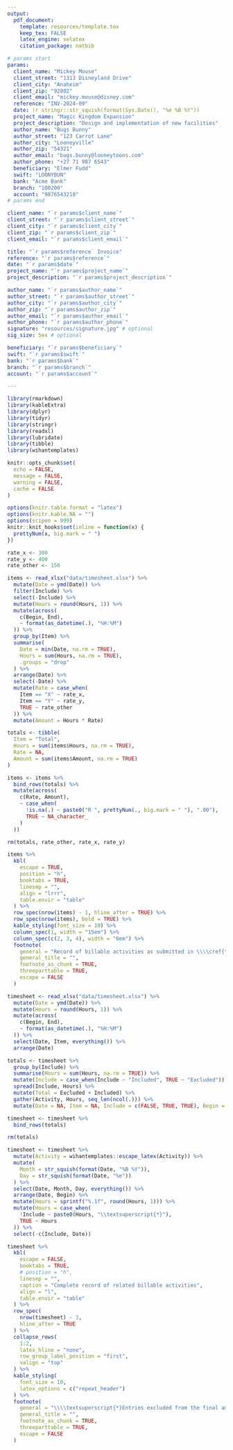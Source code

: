 ```yaml
---
output:
  pdf_document:
    template: resources/template.tex
    keep_tex: FALSE
    latex_engine: xelatex
    citation_package: natbib

# params start
params:
  client_name: "Mickey Mouse"
  client_street: "1313 Disneyland Drive"
  client_city: "Anaheim"
  client_zip: "92802"
  client_email: "mickey.mouse@disney.com"
  reference: "INV-2024-09"
  date: !r stringr::str_squish(format(Sys.Date(), "%e %B %Y"))
  project_name: "Magic Kingdom Expansion"
  project_description: "Design and implementation of new facilities"
  author_name: "Bugs Bunny"
  author_street: "123 Carrot Lane"
  author_city: "Looneyville"
  author_zip: "54321"
  author_email: "bugs.bunny@looneytoons.com"
  author_phone: "+27 71 987 6543"
  beneficiary: "Elmer Fudd"
  swift: "LOONYBUN"
  bank: "Acme Bank"
  branch: "100200"
  account: "9876543210"
# params end

client_name: "`r params$client_name`"
client_street: "`r params$client_street`"
client_city: "`r params$client_city`"
client_zip: "`r params$client_zip`"
client_email: "`r params$client_email`"

title: "`r params$reference` Invoice"
reference: "`r params$reference`"
date: "`r params$date`"
project_name: "`r params$project_name`"
project_description: "`r params$project_description`"

author_name: "`r params$author_name`"
author_street: "`r params$author_street`"
author_city: "`r params$author_city`"
author_zip: "`r params$author_zip`"
author_email: "`r params$author_email`"
author_phone: "`r params$author_phone`"
signature: "resources/signature.jpg" # optional
sig_size: 5ex # optional

beneficiary: "`r params$beneficiary`"
swift: "`r params$swift`"
bank: "`r params$bank`"
branch: "`r params$branch`"
account: "`r params$account`"

---
```


```r
library(rmarkdown)
library(kableExtra)
library(dplyr)
library(tidyr)
library(stringr)
library(readxl)
library(lubridate)
library(tibble)
library(wihantemplates)

knitr::opts_chunk$set(
  echo = FALSE,
  message = FALSE,
  warning = FALSE,
  cache = FALSE
)

options(knitr.table.format = "latex")
options(knitr.kable.NA = "")
options(scipen = 999)
knitr::knit_hooks$set(inline = function(x) {
  prettyNum(x, big.mark = " ")
})
```

```r
rate_x <- 300
rate_y <- 400
rate_other <- 150

items <- read_xlsx("data/timesheet.xlsx") %>%
  mutate(Date = ymd(Date)) %>%
  filter(Include) %>%
  select(-Include) %>%
  mutate(Hours = round(Hours, 1)) %>%
  mutate(across(
    c(Begin, End),
    ~ format(as_datetime(.), "%H:%M")
  )) %>%
  group_by(Item) %>%
  summarise(
    Date = min(Date, na.rm = TRUE),
    Hours = sum(Hours, na.rm = TRUE),
    .groups = "drop"
  ) %>%
  arrange(Date) %>%
  select(-Date) %>%
  mutate(Rate = case_when(
    Item == "X" ~ rate_x,
    Item == "Y" ~ rate_y,
    TRUE ~ rate_other
  )) %>%
  mutate(Amount = Hours * Rate)

totals <- tibble(
  Item = "Total",
  Hours = sum(items$Hours, na.rm = TRUE),
  Rate = NA,
  Amount = sum(items$Amount, na.rm = TRUE)
)

items <- items %>%
  bind_rows(totals) %>%
  mutate(across(
    c(Rate, Amount),
    ~ case_when(
      !is.na(.) ~ paste0("R ", prettyNum(., big.mark = " "), ".00"),
      TRUE ~ NA_character_
    )
  ))

rm(totals, rate_other, rate_x, rate_y)

items %>%
  kbl(
    escape = TRUE,
    position = "h",
    booktabs = TRUE,
    linesep = "",
    align = "lrrr",
    table.envir = "table"
  ) %>%
  row_spec(nrow(items) - 1, hline_after = TRUE) %>%
  row_spec(nrow(items), bold = TRUE) %>%
  kable_styling(font_size = 10) %>%
  column_spec(1, width = "15em") %>%
  column_spec(c(2, 3, 4), width = "6em") %>%
  footnote(
    general = "Record of billable activities as submitted in \\\\cref{tab:timesheet} on the next page.",
    general_title = "",
    footnote_as_chunk = TRUE,
    threeparttable = TRUE,
    escape = FALSE
  )
```

::: {#timesheet}

```r
timesheet <- read_xlsx("data/timesheet.xlsx") %>%
  mutate(Date = ymd(Date)) %>%
  mutate(Hours = round(Hours, 1)) %>%
  mutate(across(
    c(Begin, End),
    ~ format(as_datetime(.), "%H:%M")
  )) %>%
  select(Date, Item, everything()) %>%
  arrange(Date)

totals <- timesheet %>%
  group_by(Include) %>%
  summarise(Hours = sum(Hours, na.rm = TRUE)) %>%
  mutate(Include = case_when(Include ~ "Included", TRUE ~ "Excluded")) %>%
  spread(Include, Hours) %>%
  mutate(Total = Excluded + Included) %>%
  gather(Activity, Hours, seq_len(ncol(.))) %>%
  mutate(Date = NA, Item = NA, Include = c(FALSE, TRUE, TRUE), Begin = NA, End = NA)

timesheet <- timesheet %>%
  bind_rows(totals)

rm(totals)

timesheet <- timesheet %>%
  mutate(Activity = wihantemplates::escape_latex(Activity)) %>%
  mutate(
    Month = str_squish(format(Date, "%B %Y")),
    Day = str_squish(format(Date, "%e"))
  ) %>%
  select(Date, Month, Day, everything()) %>%
  arrange(Date, Begin) %>%
  mutate(Hours = sprintf("%.1f", round(Hours, 1))) %>%
  mutate(Hours = case_when(
    !Include ~ paste0(Hours, "\\textsuperscript{*}"),
    TRUE ~ Hours
  )) %>%
  select(-c(Include, Date))

timesheet %>%
  kbl(
    escape = FALSE,
    booktabs = TRUE,
    # position = "h",
    linesep = "",
    caption = "Complete record of related billable activities",
    align = "l",
    table.envir = "table"
  ) %>%
  row_spec(
    nrow(timesheet) - 3,
    hline_after = TRUE
  ) %>%
  collapse_rows(
    1:2,
    latex_hline = "none",
    row_group_label_position = "first",
    valign = "top"
  ) %>%
  kable_styling(
    font_size = 10,
    latex_options = c("repeat_header")
  ) %>%
  footnote(
    general = "\\\\textsuperscript{*}Entries excluded from the final amount.",
    general_title = "",
    footnote_as_chunk = TRUE,
    threeparttable = TRUE,
    escape = FALSE
  )
```

:::
